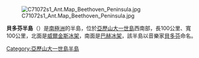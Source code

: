 [[Image:C71072s1_Ant.Map_Beethoven_Peninsula.jpg|thumb]]

'''貝多芬半島'''（{{lang-en|Beethoven Peninsula}}）是[[南極洲|南極洲]]的半島，位於[[亞歷山大一世島|亞歷山大一世島]]西南部，長100公里、寬100公里，北面是[[威爾金斯冰架|威爾金斯冰架]]，南面是[[巴赫冰架|巴赫冰架]]，該半島以音樂家[[貝多芬|貝多芬]]命名。

{{coord|71|44|S|73|41|W|source:GNIS|display=title}}

{{DEFAULTSORT:Beethoven Peninsula}}
[[Category:亞歷山大一世島半島|Category:亞歷山大一世島半島]]


{{AlexanderIsland-geo-stub}}